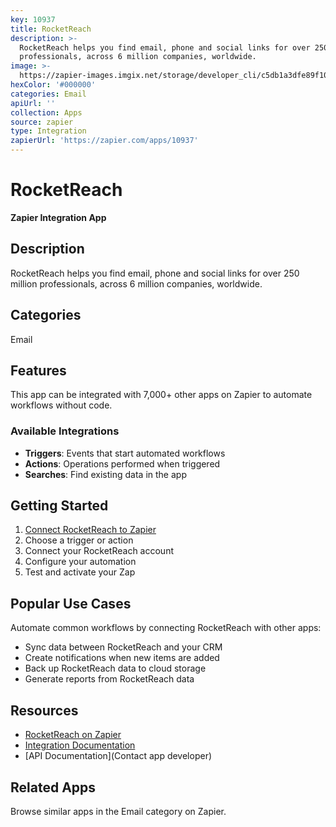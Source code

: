 ```yaml
---
key: 10937
title: RocketReach
description: >-
  RocketReach helps you find email, phone and social links for over 250 million
  professionals, across 6 million companies, worldwide.
image: >-
  https://zapier-images.imgix.net/storage/developer_cli/c5db1a3dfe89f101db1ee19cd6b1f2b2.png?auto=format%2Ccompress&ixlib=python-3.0.0&q=50
hexColor: '#000000'
categories: Email
apiUrl: ''
collection: Apps
source: zapier
type: Integration
zapierUrl: 'https://zapier.com/apps/10937'
---
```

# RocketReach

**Zapier Integration App**

## Description

RocketReach helps you find email, phone and social links for over 250 million professionals, across 6 million companies, worldwide.

## Categories

Email

## Features

This app can be integrated with 7,000+ other apps on Zapier to automate workflows without code.

### Available Integrations

- **Triggers**: Events that start automated workflows
- **Actions**: Operations performed when triggered
- **Searches**: Find existing data in the app

## Getting Started

1. [Connect RocketReach to Zapier](https://zapier.com/apps/10937)
2. Choose a trigger or action
3. Connect your RocketReach account
4. Configure your automation
5. Test and activate your Zap

## Popular Use Cases

Automate common workflows by connecting RocketReach with other apps:

- Sync data between RocketReach and your CRM
- Create notifications when new items are added
- Back up RocketReach data to cloud storage
- Generate reports from RocketReach data

## Resources

- [RocketReach on Zapier](https://zapier.com/apps/10937)
- [Integration Documentation](https://zapier.com/apps/10937/integrations)
- [API Documentation](Contact app developer)

## Related Apps

Browse similar apps in the Email category on Zapier.
